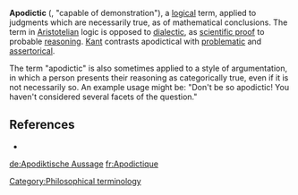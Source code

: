 {{dict}}

'''Apodictic''' ({{lang-grc|αποδεικτικος}}, "capable of demonstration"), a [[logic]]al term, applied to judgments which are necessarily true, as of mathematical conclusions. The term in [[Aristotelian]] logic is opposed to [[dialectic]], as [[scientific proof]] to probable [[reasoning]]. [[Kant]] contrasts apodictical with [[problematic (philosophy)|problematic]] and [[assertorical]].

The term "apodictic" is also sometimes applied to a style of argumentation, in which a person presents their  reasoning as categorically true, even if it is not necessarily so.  An example usage might be: "Don't be so apodictic!  You haven't considered several facets of the question."

== References ==
* {{1911}}


{{Philo-stub}}

[[de:Apodiktische Aussage]]
[[fr:Apodictique]]

[[Category:Philosophical terminology]]